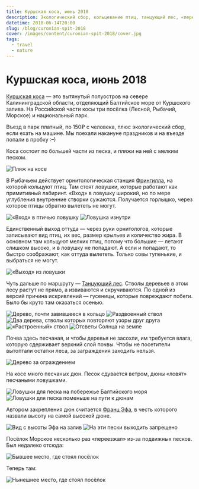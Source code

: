 ```yaml
---
title: Куршская коса, июнь 2018
description: Экологический сбор, кольцевание птиц, танцующий лес, «переехавший» посёлок, дюны и ловушки для них.
datetime: 2018-06-14T20:00
slug: /blog/curonian-spit-2018
cover: /images/content/curonian-spit-2018/cover.jpg
tags:
  - travel
  - nature
---
```


# Куршская коса, июнь 2018

[Куршская коса](https://ru.wikipedia.org/wiki/Куршская_коса) — это вытянутый полуостров на севере Калининградской области, отделяющий Балтийское море от Куршского залива. На Российской части косы три посёлка (Лесной, Рыбачий, Морское) и национальный парк.

Въезд в парк платный, по 150₽ с человека, плюс экологический сбор, если ехать на машине. Мы поехали накануне праздников и на въезде попали <nobr>в пробку<span> </span>:–)</nobr>

Коса состоит по большей части из песка, и пляжи на ней с мелким песком.

![Пляж на косе](/images/content/curonian-spit-2018/1.jpg)

В Рыбачьем действует орнитологическая станция [Фрингилла](http://park-kosa.ru/cn_posetitelyam/dostoprimechatelnosti/?ELEMENT_ID=199), на которой кольцуют птиц. Там стоят ловушки, которые работают как примитивный лабиринт. «Вход» в ловушку широкий, но по мере углубления внутренние створки сужаются. Получается горлышко, через которое птицы обратно вылететь не могут.

![«Вход» в птичью ловушку](/images/content/curonian-spit-2018/2.jpg)
![Ловушка изнутри](/images/content/curonian-spit-2018/3.jpg)

Единственный выход оттуда — через руки орнитологов, которые записывают вид птиц, их вес, размер крыльев и количество жира. В основном там кольцуют мелких птиц, потому что большие — летают слишком высоко, и в ловушку не попадают. А если и попадают, то быстро соображают, как оттуда вылететь. Только совы тупенькие, и выбраться не могут.

![«Выход» из ловушки](/images/content/curonian-spit-2018/4.jpg)

Чуть дальше по маршруту — [Танцующий лес](https://ru.wikipedia.org/wiki/Танцующий_лес). Стволы деревьев в этом лесу растут не прямо, а извиваются и скручиваются. По одной из версий причина искривлений — гусеницы, которые повреждают побеги. Было бы круто там оказаться осенью.

![Дерево, почти завившееся в кольцо](/images/content/curonian-spit-2018/cover.jpg)
![Раздвоенный ствол](/images/content/curonian-spit-2018/6.jpg)
![Два дерева, стволы которых повторяют узоры друг друга](/images/content/curonian-spit-2018/7.jpg)
![«Растроенный» ствол](/images/content/curonian-spit-2018/8.jpg)
![Отсветы Солнца на земле](/images/content/curonian-spit-2018/9.jpg)

Почва здесь песчаная, и чтобы деревья не засохли, им требуется влага, которую сдерживает верхний слой почвы. Чтобы не посетители вытоптали остатки леса, за заграждения заходить нельзя.

![Дерево за ограждением](/images/content/curonian-spit-2018/10.jpg)

На косе много песчаных дюн. Песок сдувается ветром, дюны «ловят» песчаными ловушками.

![Ловушки для песка на побережье Балтийского моря](/images/content/curonian-spit-2018/11.jpg)
![Ловушки для песка поменьше на пути к дюнам](/images/content/curonian-spit-2018/12.jpg)

Автором закрепления дюн считается [Франц Эфа](https://ru.wikipedia.org/wiki/Эфа,_Вильгельм_Франц), в честь которого назвали высоту на самой высокой дюне.

![Вид с высоты Эфа на залив](/images/content/curonian-spit-2018/13.jpg)
![На эти пески выходить запрещено](/images/content/curonian-spit-2018/14.jpg)

Посёлок Морское несколько раз «переезжал» из-за подвижных песков. Был недалеко отсюда:

![Бывшее место, где стоял посёлок](/images/content/curonian-spit-2018/15.jpg)

Теперь там:

![Нынешнее место, где стоял посёлок](/images/content/curonian-spit-2018/16.jpg)
